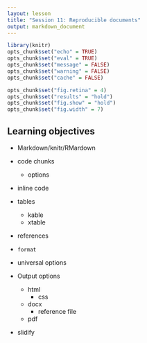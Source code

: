 ```yaml
---
layout: lesson
title: "Session 11: Reproducible documents"
output: markdown_document
---
```


```r
library(knitr)
opts_chunk$set("echo" = TRUE)
opts_chunk$set("eval" = TRUE)
opts_chunk$set("message" = FALSE)
opts_chunk$set("warning" = FALSE)
opts_chunk$set("cache" = FALSE)

opts_chunk$set("fig.retina" = 4)
opts_chunk$set("results" = "hold")
opts_chunk$set("fig.show" = "hold")
opts_chunk$set("fig.width" = 7)
```

## Learning objectives

* Markdown/knitr/RMardown
* code chunks
	- options
* inline code
* tables
	- kable
	- xtable
* references

* `format`
* universal options

* Output options
	- html
		- css
	- docx
		- reference file
	- pdf


* slidify
